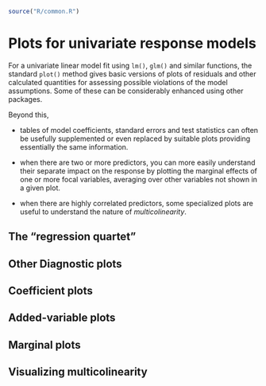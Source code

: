 ```r
source("R/common.R")
```

# Plots for univariate response models {#sec-linear-models-plots}

For a univariate linear model fit using `lm()`, `glm()` and similar functions, the standard `plot()`
method gives basic versions of plots of residuals and other calculated quantities for assessing
possible violations of the model assumptions.
Some of these can be considerably enhanced using other packages.

Beyond this, 

* tables of model coefficients, standard errors and test statistics can often be usefully 
supplemented or even replaced by suitable plots providing essentially the same information.

* when there are two or more predictors, you can more easily understand their separate impact
on the response by plotting the marginal effects of one or more focal variables, averaging
over other variables not shown in a given plot.

* when there are highly correlated predictors, some specialized plots are useful to
understand the nature of _multicolinearity_.

## The "regression quartet"

## Other Diagnostic plots

## Coefficient plots

## Added-variable plots 

## Marginal plots

## Visualizing multicolinearity
